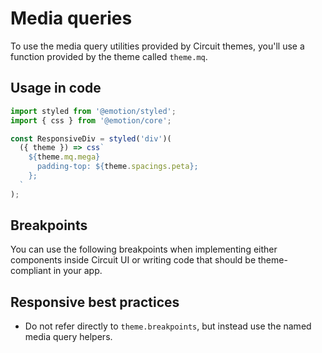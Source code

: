 
<Meta title="Styles|Media Queries" />

# Media queries

To use the media query utilities provided by Circuit themes, you'll use a
function provided by the theme called `theme.mq`.

## Usage in code

```javascript
import styled from '@emotion/styled';
import { css } from '@emotion/core';

const ResponsiveDiv = styled('div')(
  ({ theme }) => css`
    ${theme.mq.mega}
      padding-top: ${theme.spacings.peta};
    };
  `
);
```

## Breakpoints

You can use the following breakpoints when implementing either components
inside Circuit UI or writing code that should be theme-compliant in your app.

<MediaQueriesTable />

## Responsive best practices

- Do not refer directly to `theme.breakpoints`, but instead use the named
  media query helpers.
